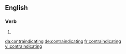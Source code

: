 ==English==

===Verb===
{{head|en|present participle}}

# {{present participle of|contraindicate|lang=en}}

[[da:contraindicating]]
[[de:contraindicating]]
[[fr:contraindicating]]
[[vi:contraindicating]]